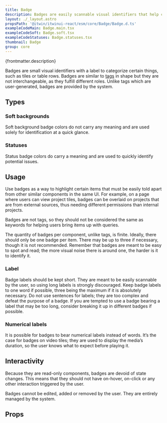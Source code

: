 ```yaml
---
title: Badge
description: Badges are easily scannable visual identifiers that help categorize items of a same nature on a page.
layout: ./_layout.astro
propsPath: '@itwin/itwinui-react/esm/core/Badge/Badge.d.ts'
exampleCodeMain: Badge.main.tsx
exampleCodeSoft: Badge.soft.tsx
exampleCodeStatuses: Badge.statuses.tsx
thumbnail: Badge
group: core
---
```



<p>{frontmatter.description}</p>

<LiveExample src={frontmatter.exampleCodeMain} />

Badges are small visual identifiers with a label to categorize certain things, such as tiles or table rows. Badges are similar to [tags](tag) in shape but they are not interchangeable, as they fulfill different roles. Unlike tags which are user-generated, badges are provided by the system.

## Types

### Soft backgrounds

Soft background badge colors do not carry any meaning and are used solely for identification at a quick glance.

<LiveExample src={frontmatter.exampleCodeSoft} />

### Statuses

Status badge colors do carry a meaning and are used to quickly identify potential issues.

<LiveExample src={frontmatter.exampleCodeStatuses} />

## Usage

Use badges as a way to highlight certain items that must be easily told apart from other similar components in the same UI. For example, on a page where users can view project tiles, badges can be overlaid on projects that are from external sources, thus needing different permissions than internal projects.

Badges are not tags, so they should not be considered the same as keywords for helping users bring items up with queries.

The quantity of badges per component, unlike tags, is finite. Ideally, there should only be one badge per item. There may be up to three if necessary, though it is not recommended. Remember that badges are meant to be easy to spot and read; the more visual noise there is around one, the harder is it to identify it.

### Label

Badge labels should be kept short. They are meant to be easily scannable by the user, so using long labels is strongly discouraged. Keep badge labels to one word if possible, three being the maximum if it is absolutely necessary. Do not use sentences for labels; they are too complex and defeat the purpose of a badge. If you are tempted to use a badge bearing a label that may be too long, consider breaking it up in different badges if possible.

### Numerical labels

It is possible for badges to bear numerical labels instead of words. It’s the case for badges on video tiles; they are used to display the media’s duration, so the user knows what to expect before playing it.

## Interactivity

Because they are read-only components, badges are devoid of state changes. This means that they should not have on-hover, on-click or any other interaction triggered by the user.

Badges cannot be edited, added or removed by the user. They are entirely managed by the system.

## Props

<PropsTable path={frontmatter.propsPath} />
